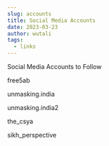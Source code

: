 ```yaml
---
slug: accounts
title: Social Media Accounts
date: 2023-03-23
author: wutali
tags:
  - links
---
```

S﻿ocial Media Accounts to Follow

f﻿ree5ab

unmasking.india

unmasking.india2

the_csya 

sikh_perspective